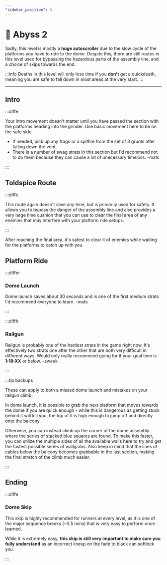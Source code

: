 ```yaml
---
"sidebar_position": 5
---
```



# 🐌 Abyss 2

Sadly, this level is mostly a **huge autoscroller** due to the slow cycle of the platforms you have to ride to the dome. Despite this, there are still routes in this level used for bypassing the hazardous parts of the assembly line, and a choice of skips towards the end.

:::info 
Deaths in this level will only lose time if you **don't** get a quickdeath, meaning you are safe to fall down in most areas at the very start.
:::

---

## Intro

:::diffe

Your intro movement doesn't matter until you have passed the section with the platforms heading into the grinder. Use basic movement here to be on the safe side.

<YouTube youTubeId="vngsLWxwGPI"/>

- If needed, pick up any frags or a spitfire from the set of 3 grunts after falling down the vent.
- There is a number of swag strats in this section but I'd recommend not to do them because they can cause a lot of unecessary timeloss. -mats

:::


## Toldspice Route

:::diffe

This route again doesn't save any time, but is primarily used for safety. It allows you to bypass the danger of the assembly line and also provides a very large time cushion that you can use to clear the final area of any enemies that may interfere with your platform ride setups.

<YouTube youTubeId="0QFwhNnM7yo"/>

:::

After reaching the final area, it's safest to clear it of enemies while waiting for the platforms to catch up with you. 


## Platform Ride

:::diffm

### Dome Launch

<YouTube youTubeId="xvjp5qhCAfg"/>

Dome launch saves about 30 seconds and is one of the first medium strats I'd recommend everyone to learn. -mats

:::



:::diffh

### Railgun
<YouTube youTubeId="ygx51yfHxbE" />

Railgun is probably one of the hardest strats in the game right now. It's effectively two strats one after the other that are both very difficult in different ways. Would only really recommend going for if your goal time is **1:18:XX** or below.
-zweek

:::


:::tip backups

These can apply to both a missed dome launch and mistakes on your railgun climb.

In dome launch, it is possible to grab the next platform that moves towards the dome if you are quick enough - while this is dangerous as getting stuck behind it will kill you, the top of it is high enough to jump off and directly onto the balcony.

Otherwise, you can instead climb up the corner of the dome assembly where the series of stacked blue squares are found. To make this faster, you can utilize the multiple sides of all the available walls here to try and get the fastest possible series of wallgrabs. Also keep in mind that the lines of cables below the balcony becomes grabbable in the last section, making the final stretch of the climb much easier.

:::


## Ending


:::diffe

### Dome Skip
This skip is highly recommended for runners at every level, as it is one of the major sequence breaks (~3.5 mins) that is very easy to perform once learned.

While it is extremely easy, **this skip is still very important to make sure you fully understand** as an incorrect lineup on the fade to black can softlock you.

<YouTube youTubeId="aXcW2WQ4300"/>

:::